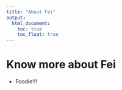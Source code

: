 ```yaml
---
title: "About Fei"
output: 
  html_document:
    toc: true
    toc_float: true
---
```


# Know more about Fei 

- Foodie!!!